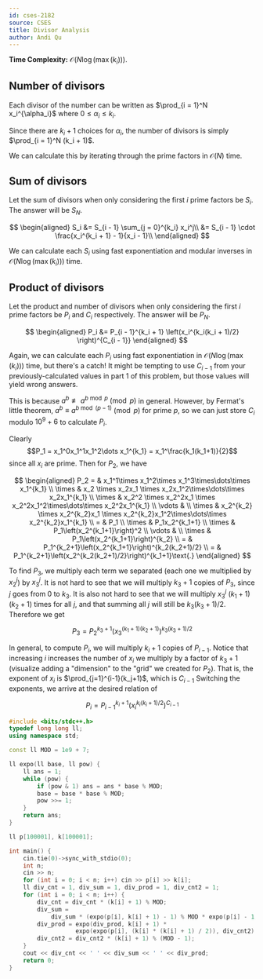 ```yaml
---
id: cses-2182
source: CSES
title: Divisor Analysis
author: Andi Qu
---
```


**Time Complexity:** $\mathcal O(N \log(\max(k_i)))$.

## Number of divisors

Each divisor of the number can be written as $\prod_{i = 1}^N x_i^{\alpha_i}$
where $0 \leq \alpha_i \leq k_i$.

Since there are $k_i + 1$ choices for $\alpha_i$, the number of divisors is
simply $\prod_{i = 1}^N (k_i + 1)$.

We can calculate this by iterating through the prime factors in $\mathcal O(N)$
time.

## Sum of divisors

Let the sum of divisors when only considering the first $i$ prime factors be
$S_i$. The answer will be $S_N$.

$$
\begin{aligned}
S_i &= S_{i - 1} \sum_{j = 0}^{k_i} x_i^j\\
    &= S_{i - 1} \cdot \frac{x_i^{k_i + 1} - 1}{x_i - 1}\\
\end{aligned}
$$

We can calculate each $S_i$ using fast exponentiation and modular inverses in
$\mathcal O(N \log(\max(k_i)))$ time.

## Product of divisors

Let the product and number of divisors when only considering the first $i$ prime
factors be $P_i$ and $C_i$ respectively. The answer will be $P_N$.

$$
\begin{aligned}
P_i &= P_{i - 1}^{k_i + 1} \left(x_i^{k_i(k_i + 1)/2} \right)^{C_{i - 1}}
\end{aligned}
$$

Again, we can calculate each $P_i$ using fast exponentiation in
$\mathcal O(N \log(\max(k_i)))$ time, but there's a catch! It might be tempting
to use $C_{i - 1}$ from your previously-calculated values in part 1 of this
problem, but those values will yield wrong answers.

This is because $a^b \not \equiv a^{b \bmod p} \pmod{p}$ in general. However, by
Fermat's little theorem, $a^b \equiv a^{b \bmod (p - 1)} \pmod{p}$ for prime
$p$, so we can just store $C_i$ modulo $10^9 + 6$ to calculate $P_i$.

<Spoiler title="How do we get this recurrence?">

Clearly
$$P_1 = x_1^0x_1^1x_1^2\dots x_1^{k_1} = x_1^\frac{k_1(k_1+1)}{2}$$
since all $x_i$ are prime. Then for $P_2$, we have

$$
\begin{aligned}
P_2 = & x_1^1\times x_1^2\times x_1^3\times\dots\times x_1^{k_1} \\
\times & x_2 \times x_2x_1 \times x_2x_1^2\times\dots\times x_2x_1^{k_1} \\
\times & x_2^2 \times x_2^2x_1 \times x_2^2x_1^2\times\dots\times x_2^2x_1^{k_1} \\
\vdots & \\
\times & x_2^{k_2} \times x_2^{k_2}x_1 \times x_2^{k_2}x_1^2\times\dots\times x_2^{k_2}x_1^{k_1} \\
= & P_1 \\
\times & P_1x_2^{k_1+1} \\
\times & P_1\left(x_2^{k_1+1}\right)^2 \\
\vdots & \\
\times & P_1\left(x_2^{k_1+1}\right)^{k_2} \\
= & P_1^{k_2+1}\left(x_2^{k_1+1}\right)^{k_2(k_2+1)/2} \\
= & P_1^{k_2+1}\left(x_2^{k_2(k_2+1)/2}\right)^{k_1+1}\text{.}
\end{aligned}
$$

To find $P_3$, we multiply each term we separated (each one we multiplied by $x_2^j$) by $x_3^j$.
It is not hard to see that we will multiply $k_3+1$ copies of $P_3$, since $j$ goes from 0 to $k_3$.
It is also not hard to see that we will multiply $x_3^j$ $(k_1+1)(k_2+1)$ times for all $j$, and that summing all $j$ will still be $k_3(k_3+1)/2$. Therefore we get

$$
P_3 = P_2^{k_3+1}\left(x_3^{(k_1+1)(k_2+1)}\right)^{k_3(k_3+1)/2}
$$

In general, to compute $P_i$, we will multiply $k_i+1$ copies of $P_{i-1}$.
Notice that increasing $i$ increases the number of $x_i$ we multiply by a factor of $k_3+1$ (visualize adding a "dimension" to the "grid" we created for $P_2$).
That is, the exponent of $x_i$ is $\prod_{j=1}^{i-1}(k_j+1)$, which is $C_{i-1}$
Switching the exponents, we arrive at the desired relation of

$$
P_i = P_{i-1}^{k_i+1}\left(x_i^{k_i(k_i+1)/2}\right)^{C_{i-1}}
$$

</Spoiler>

<LanguageSection>

<CPPSection>

```cpp
#include <bits/stdc++.h>
typedef long long ll;
using namespace std;

const ll MOD = 1e9 + 7;

ll expo(ll base, ll pow) {
	ll ans = 1;
	while (pow) {
		if (pow & 1) ans = ans * base % MOD;
		base = base * base % MOD;
		pow >>= 1;
	}
	return ans;
}

ll p[100001], k[100001];

int main() {
	cin.tie(0)->sync_with_stdio(0);
	int n;
	cin >> n;
	for (int i = 0; i < n; i++) cin >> p[i] >> k[i];
	ll div_cnt = 1, div_sum = 1, div_prod = 1, div_cnt2 = 1;
	for (int i = 0; i < n; i++) {
		div_cnt = div_cnt * (k[i] + 1) % MOD;
		div_sum =
		    div_sum * (expo(p[i], k[i] + 1) - 1) % MOD * expo(p[i] - 1, MOD - 2) % MOD;
		div_prod = expo(div_prod, k[i] + 1) *
		           expo(expo(p[i], (k[i] * (k[i] + 1) / 2)), div_cnt2) % MOD;
		div_cnt2 = div_cnt2 * (k[i] + 1) % (MOD - 1);
	}
	cout << div_cnt << ' ' << div_sum << ' ' << div_prod;
	return 0;
}
```

</CPPSection>

</LanguageSection>
